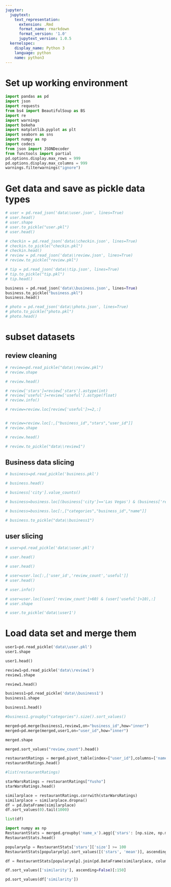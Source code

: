 ```yaml
---
jupyter:
  jupytext:
    text_representation:
      extension: .Rmd
      format_name: rmarkdown
      format_version: '1.0'
      jupytext_version: 1.0.5
  kernelspec:
    display_name: Python 3
    language: python
    name: python3
---
```


# Set up working environment

```python

import pandas as pd
import json
import requests
from bs4 import BeautifulSoup as BS
import re
import warnings
import bokeha
import matplotlib.pyplot as plt
import seaborn as sns
import numpy as np
import codecs
from json import JSONDecoder
from functools import partial
pd.options.display.max_rows = 999
pd.options.display.max_columns = 999
warnings.filterwarnings("ignore")
```

# Get data and save as pickle data types

```python
# user = pd.read_json('data\\user.json', lines=True)
# user.head()
# user.shape
# user.to_pickle("user.pkl")
# user.head()
```

```python
# checkin = pd.read_json('data\\checkin.json', lines=True)
# checkin.to_pickle("checkin.pkl")
# checkin.head()
# review = pd.read_json('data\\review.json', lines=True)
# review.to_pickle("review.pkl")
```

```python
# tip = pd.read_json('data\\tip.json', lines=True)
# tip.to_pickle("tip.pkl")
# tip.head()
```

```python
business = pd.read_json('data\\business.json', lines=True)
business.to_pickle("business.pkl")
business.head()


```

```python
# photo = pd.read_json('data\\photo.json', lines=True)
# photo.to_pickle("photo.pkl")
# photo.head()
```

# subset datasets 


## review cleaning

```python
# review=pd.read_pickle("data\\review.pkl")
# review.shape

# review.head()

# review['stars']=review['stars'].astype(int)
# review['useful']=review['useful'].astype(float)
# review.info()

# review=review.loc[review['useful']>=2,:]


# review=review.loc[:,["business_id","stars","user_id"]]
# review.shape

# review.head()

# review.to_pickle("data\\review1")
```

## Business data slicing

```python
# business=pd.read_pickle('business.pkl')

# business.head()

# business['city'].value_counts()

# business=business.loc[(business['city']=='Las Vegas') & (business['review_count']>100),:]

# business=business.loc[:,["categories","business_id","name"]]

# business.to_pickle("data\\business1")
```

## user slicing

```python
# user=pd.read_pickle('data\\user.pkl')

# user.head()

# user.head()

# user=user.loc[:,['user_id','review_count','useful']]
# user.head()

# user.info()

# user=user.loc[(user['review_count']>60) & (user['useful']>10),:]
# user.shape

# user.to_pickle('data\\user1')
```

# Load data set and merge them

```python
user1=pd.read_pickle('data\\user.pkl')
user1.shape
```

```python
user1.head()
```

```python
review1=pd.read_pickle('data\\review1')
review1.shape
```

```python
review1.head()
```

```python
business1=pd.read_pickle('data\\business1')
business1.shape
```

```python
business1.head()
```

```python
#business1.groupby("categories").size().sort_values()
```

```python
merged=pd.merge(business1,review1,on="business_id",how="inner")
merged=pd.merge(merged,user1,on="user_id",how="inner")
```

```python
merged.shape
```

```python
merged.sort_values("review_count").head()
```

```python
restaurantRatings = merged.pivot_table(index=["user_id"],columns=['name_x'],values='stars')
restaurantRatings.head()
```

```python
#list(restaurantRatings)
```

```python
starWarsRatings = restaurantRatings["Yusho"]
starWarsRatings.head()

```

```python
similarplace = restaurantRatings.corrwith(starWarsRatings)
similarplace = similarplace.dropna()
df = pd.DataFrame(similarplace)
df.sort_values(0).tail(1000)
```

```python
list(df)
```

```python
import numpy as np
RestaurantStats = merged.groupby('name_x').agg({'stars': [np.size, np.mean]})
RestaurantStats.head()
```

```python
popularyelp = RestaurantStats['stars']['size'] >= 100
RestaurantStats[popularyelp].sort_values([('stars', 'mean')], ascending=False)[:15]
```

```python
df = RestaurantStats[popularyelp].join(pd.DataFrame(similarplace, columns=['similarity']))
```

```python
df.sort_values(['similarity'], ascending=False)[:150]
```

```python
pd.sort_values(df['similarity'])
```

```python

```

```python

```
